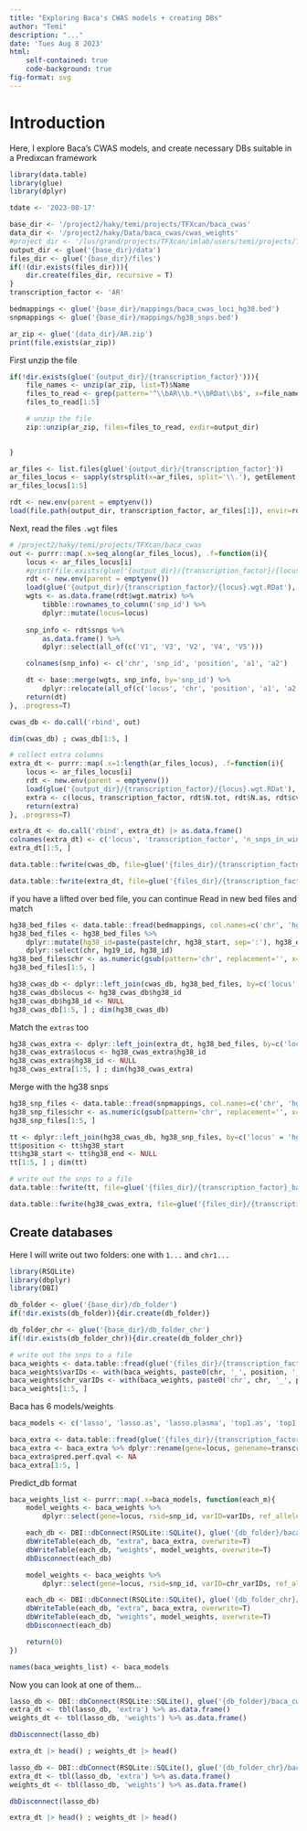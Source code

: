 ```yaml
---
title: "Exploring Baca's CWAS models + creating DBs"
author: "Temi"
description: "..."
date: 'Tues Aug 8 2023'
html:
    self-contained: true
    code-background: true
fig-format: svg
---
```


# Introduction

Here, I explore Baca's CWAS models, and create necessary DBs suitable in a Predixcan framework

```r
library(data.table)
library(glue)
library(dplyr)
```

```r
tdate <- '2023-08-17'

base_dir <- '/project2/haky/temi/projects/TFXcan/baca_cwas'
data_dir <- '/project2/haky/Data/baca_cwas/cwas_weights'
#project_dir <- '/lus/grand/projects/TFXcan/imlab/users/temi/projects/TFXcan/baca_cwas'
output_dir <- glue('{base_dir}/data')
files_dir <- glue('{base_dir}/files')
if(!(dir.exists(files_dir))){
    dir.create(files_dir, recursive = T)
}
transcription_factor <- 'AR'

bedmappings <- glue('{base_dir}/mappings/baca_cwas_loci_hg38.bed')
snpmappings <- glue('{base_dir}/mappings/hg38_snps.bed')
```


```r
ar_zip <- glue('{data_dir}/AR.zip')
print(file.exists(ar_zip))
```

First unzip the file
```r

if(!dir.exists(glue('{output_dir}/{transcription_factor}'))){
    file_names <- unzip(ar_zip, list=T)$Name
    files_to_read <- grep(pattern='^\\bAR\\b.*\\bRDat\\b$', x=file_names, value=T)
    files_to_read[1:5]

    # unzip the file
    zip::unzip(ar_zip, files=files_to_read, exdir=output_dir)
    

} 

ar_files <- list.files(glue('{output_dir}/{transcription_factor}'))
ar_files_locus <- sapply(strsplit(x=ar_files, split='\\.'), getElement, 1)
ar_files_locus[1:5]

```

```r
rdt <- new.env(parent = emptyenv())
load(file.path(output_dir, transcription_factor, ar_files[1]), envir=rdt)
```

Next, read the files `.wgt` files
```r
# /project2/haky/temi/projects/TFXcan/baca_cwas
out <- purrr::map(.x=seq_along(ar_files_locus), .f=function(i){
    locus <- ar_files_locus[i]
    #print(file.exists(glue('{output_dir}/{transcription_factor}/{locus}.wgt.RDat')))
    rdt <- new.env(parent = emptyenv())
    load(glue('{output_dir}/{transcription_factor}/{locus}.wgt.RDat'), envir=rdt)
    wgts <- as.data.frame(rdt$wgt.matrix) %>% 
        tibble::rownames_to_column('snp_id') %>% 
        dplyr::mutate(locus=locus)
    
    snp_info <- rdt$snps %>% 
        as.data.frame() %>% 
        dplyr::select(all_of(c('V1', 'V3', 'V2', 'V4', 'V5'))) 

    colnames(snp_info) <- c('chr', 'snp_id', 'position', 'a1', 'a2')

    dt <- base::merge(wgts, snp_info, by='snp_id') %>% 
        dplyr::relocate(all_of(c('locus', 'chr', 'position', 'a1', 'a2')), .after=snp_id)
    return(dt)
}, .progress=T)

cwas_db <- do.call('rbind', out)

dim(cwas_db) ; cwas_db[1:5, ]
```

```r
# collect extra columns
extra_dt <- purrr::map(.x=1:length(ar_files_locus), .f=function(i){
    locus <- ar_files_locus[i]
    rdt <- new.env(parent = emptyenv())
    load(glue('{output_dir}/{transcription_factor}/{locus}.wgt.RDat'), envir=rdt)
    extra <- c(locus, transcription_factor, rdt$N.tot, rdt$N.as, rdt$cv.performance[c('rsq', 'pval'), c('lasso')] |> unname()) |> as.data.frame() |> t() |> unname()
    return(extra)
}, .progress=T)

extra_dt <- do.call('rbind', extra_dt) |> as.data.frame()
colnames(extra_dt) <- c('locus', 'transcription_factor', 'n_snps_in_window', "n.snps.in.model", "pred.perf.R2", "pred.perf.pval")
extra_dt[1:5, ]
```

```r
data.table::fwrite(cwas_db, file=glue('{files_dir}/{transcription_factor}_baca_cwas_weights_{tdate}.txt.gz'), row.names=F, quote=F, compress='gzip', sep='\t')

data.table::fwrite(extra_dt, file=glue('{files_dir}/{transcription_factor}_baca_cwas_extras_{tdate}.txt.gz'), row.names=F, quote=F, compress='gzip', sep='\t')
```

if you have a lifted over bed file, you can continue
Read in new bed files and match 
```r
hg38_bed_files <- data.table::fread(bedmappings, col.names=c('chr', 'hg38_start', 'hg38_end', 'hg19_id'))
hg38_bed_files <- hg38_bed_files %>% 
    dplyr::mutate(hg38_id=paste(paste(chr, hg38_start, sep=':'), hg38_end, sep='-')) %>%
    dplyr::select(chr, hg19_id, hg38_id)
hg38_bed_files$chr <- as.numeric(gsub(pattern='chr', replacement='', x=hg38_bed_files$chr))
hg38_bed_files[1:5, ]
```

```r
hg38_cwas_db <- dplyr::left_join(cwas_db, hg38_bed_files, by=c('locus' = 'hg19_id', 'chr'='chr'))
hg38_cwas_db$locus <- hg38_cwas_db$hg38_id
hg38_cwas_db$hg38_id <- NULL
hg38_cwas_db[1:5, ] ; dim(hg38_cwas_db)
```

Match the `extras` too

```r
hg38_cwas_extra <- dplyr::left_join(extra_dt, hg38_bed_files, by=c('locus' = 'hg19_id'))
hg38_cwas_extra$locus <- hg38_cwas_extra$hg38_id
hg38_cwas_extra$hg38_id <- NULL
hg38_cwas_extra[1:5, ] ; dim(hg38_cwas_extra)
```

Merge with the hg38 snps
```r
hg38_snp_files <- data.table::fread(snpmappings, col.names=c('chr', 'hg38_start', 'hg38_end', 'snp_id', 'hg38_locus'))
hg38_snp_files$chr <- as.numeric(gsub(pattern='chr', replacement='', x=hg38_snp_files$chr))
hg38_snp_files[1:5, ]
```

```r
tt <- dplyr::left_join(hg38_cwas_db, hg38_snp_files, by=c('locus' = 'hg38_locus', 'snp_id'='snp_id', 'chr' = 'chr'))
tt$position <- tt$hg38_start
tt$hg38_start <- tt$hg38_end <- NULL
tt[1:5, ] ; dim(tt)
```

```r
# write out the snps to a file
data.table::fwrite(tt, file=glue('{files_dir}/{transcription_factor}_baca_cwas_weights_hg38_{tdate}.txt.gz'), col.names=T, row.names=F, quote=F, compress='gzip',sep = '\t')

data.table::fwrite(hg38_cwas_extra, file=glue('{files_dir}/{transcription_factor}_baca_cwas_extra_hg38_{tdate}.txt.gz'), col.names=T, row.names=F, quote=F, compress='gzip',sep = '\t')
```


## Create databases


Here I will write out two folders: one with `1...` and `chr1...`
```r
library(RSQLite)
library(dbplyr)
library(DBI)
```

```r
db_folder <- glue('{base_dir}/db_folder')
if(!dir.exists(db_folder)){dir.create(db_folder)}

db_folder_chr <- glue('{base_dir}/db_folder_chr')
if(!dir.exists(db_folder_chr)){dir.create(db_folder_chr)}
```


```r
# write out the snps to a file
baca_weights <- data.table::fread(glue('{files_dir}/{transcription_factor}_baca_cwas_weights_hg38_{tdate}.txt.gz'))
baca_weights$varIDs <- with(baca_weights, paste0(chr, '_', position, '_', a1, '_', a2, '_', 'b38', sep=''))
baca_weights$chr_varIDs <- with(baca_weights, paste0('chr', chr, '_', position, '_', a1, '_', a2, '_', 'b38', sep=''))
baca_weights[1:5, ]
```

Baca has 6 models/weights

```r
baca_models <- c('lasso', 'lasso.as', 'lasso.plasma', 'top1.as', 'top1.qtl', 'top1')
```

```r
baca_extra <- data.table::fread(glue('{files_dir}/{transcription_factor}_baca_cwas_extra_hg38_{tdate}.txt.gz'))
baca_extra <- baca_extra %>% dplyr::rename(gene=locus, genename=transcription_factor)
baca_extra$pred.perf.qval <- NA
baca_extra[1:5, ]
```

Predict_db format

```r
baca_weights_list <- purrr::map(.x=baca_models, function(each_m){
    model_weights <- baca_weights %>% 
        dplyr::select(gene=locus, rsid=snp_id, varID=varIDs, ref_allele=a1, eff_allele=a2, weight=as.symbol(each_m)) %>% as.data.frame()

    each_db <- DBI::dbConnect(RSQLite::SQLite(), glue('{db_folder}/baca_cwas_{each_m}.db'))
    dbWriteTable(each_db, "extra", baca_extra, overwrite=T)
    dbWriteTable(each_db, "weights", model_weights, overwrite=T)
    dbDisconnect(each_db)

    model_weights <- baca_weights %>% 
        dplyr::select(gene=locus, rsid=snp_id, varID=chr_varIDs, ref_allele=a1, eff_allele=a2, weight=as.symbol(each_m)) %>% as.data.frame()

    each_db <- DBI::dbConnect(RSQLite::SQLite(), glue('{db_folder_chr}/baca_cwas_{each_m}.db'))
    dbWriteTable(each_db, "extra", baca_extra, overwrite=T)
    dbWriteTable(each_db, "weights", model_weights, overwrite=T)
    dbDisconnect(each_db)

    return(0)
})

names(baca_weights_list) <- baca_models
```




Now you can look at one of them...
```r
lasso_db <- DBI::dbConnect(RSQLite::SQLite(), glue('{db_folder}/baca_cwas_lasso.db'))
extra_dt <- tbl(lasso_db, 'extra') %>% as.data.frame()
weights_dt <- tbl(lasso_db, 'weights') %>% as.data.frame()

dbDisconnect(lasso_db)
```

```r
extra_dt |> head() ; weights_dt |> head()
```



```r
lasso_db <- DBI::dbConnect(RSQLite::SQLite(), glue('{db_folder_chr}/baca_cwas_lasso.db'))
extra_dt <- tbl(lasso_db, 'extra') %>% as.data.frame()
weights_dt <- tbl(lasso_db, 'weights') %>% as.data.frame()

dbDisconnect(lasso_db)
```

```r
extra_dt |> head() ; weights_dt |> head()
```